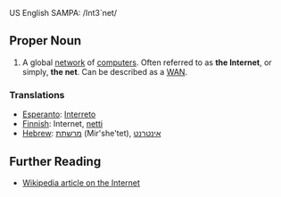 US English SAMPA: /Int3`net/

==Proper Noun==

# A global [[network]] of [[computer]]s. Often referred to as '''the Internet''', or simply, '''the net'''. Can be described as a [[WAN]].

===Translations===

*[[Esperanto]]: [[Interreto]]
*[[Finnish]]: Internet, [[netti]]
*[[Hebrew]]: [[מרשתת]] (Mir'she'tet), [[אינטרנט]]

== Further Reading ==
* [[w:Internet|Wikipedia article on the Internet]]